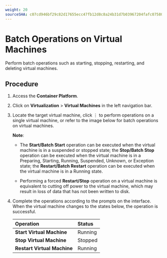 ```yaml
---
weight: 20
sourceSHA: c07cd946bf29c82d17655ecc47fb12d8c8a24b31d7b03967204fafc07580ced5
---
```


# Batch Operations on Virtual Machines

Perform batch operations such as starting, stopping, restarting, and deleting virtual machines.

## Procedure

1. Access the **Container Platform**.

2. Click on **Virtualization** > **Virtual Machines** in the left navigation bar.

3. Locate the target virtual machine, click ⋮ to perform operations on a single virtual machine, or refer to the image below for batch operations on virtual machines.

   **Note**:

   - The **Start/Batch Start** operation can be executed when the virtual machine is in a suspended or stopped state; the **Stop/Batch Stop** operation can be executed when the virtual machine is in a Preparing, Starting, Running, Suspended, Unknown, or Exception state; the **Restart/Batch Restart** operation can be executed when the virtual machine is in a Running state.

   - Performing a forced **Restart/Stop** operation on a virtual machine is equivalent to cutting off power to the virtual machine, which may result in loss of data that has not been written to disk.

4. Complete the operations according to the prompts on the interface. When the virtual machine changes to the states below, the operation is successful.

   | Operation          | Status  |
   | :------------------- | :------- |
   | **Start Virtual Machine** | Running |
   | **Stop Virtual Machine**  | Stopped |
   | **Restart Virtual Machine** | Running |
